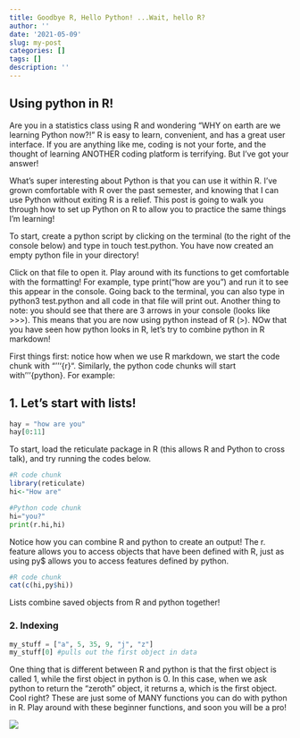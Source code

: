 ```yaml
---
title: Goodbye R, Hello Python! ...Wait, hello R?
author: ''
date: '2021-05-09'
slug: my-post
categories: []
tags: []
description: ''
---
```


## Using python in R!

Are you in a statistics class using R and wondering "WHY on earth are we learning Python now?!" R is easy to learn, convenient, and has a great user interface. If you are anything like me, coding is not your forte, and the thought of learning ANOTHER coding platform is terrifying. But I've got your answer!

What's super interesting about Python is that you can use it within R. I've grown comfortable with R over the past semester, and knowing that I can use Python without exiting R is a relief. This post is going to walk you through how to set up Python on R to allow you to practice the same things I'm learning!

To start, create a python script by clicking on the terminal (to the right of the console below) and type in touch test.python. You have now created an empty python file in your directory!

Click on that file to open it. Play around with its functions to get comfortable with the formatting! For example, type print("how are you") and run it to see this appear in the console. Going back to the terminal, you can also type in python3 test.python and all code in that file will print out. Another thing to note: you should see that there are 3 arrows in your console (looks like >>>). This means that you are now using python instead of R (>). NOw that you have seen how python looks in R, let's try to combine python in R markdown!

First things first: notice how when we use R markdown, we start the code chunk with "'''{r}". Similarly, the python code chunks will start with '''{python}. For example:

## 1. Let's start with lists!
```python
hay = "how are you"
hay[0:11]
```
To start, load the reticulate package in R (this allows R and Python to cross talk), and try running the codes below.

```R
#R code chunk
library(reticulate)
hi<-"How are"
```

```python
#Python code chunk
hi="you?"
print(r.hi,hi)
```
Notice how you can combine R and python to create an output! The r. feature allows you to access objects that have been defined with R, just as using py$ allows you to access features defined by python. 

```R
#R code chunk
cat(c(hi,py$hi))
```
Lists combine saved objects from R and python together!

### 2. Indexing
```python
my_stuff = ["a", 5, 35, 9, "j", "z"]
my_stuff[0] #pulls out the first object in data
```
One thing that is different between R and python is that the first object is called 1, while the first object in python is 0. In this case, when we ask python to return the "zeroth" object, it returns a, which is the first object. Cool right?
These are just some of MANY functions you can do with python in R. Play around with these beginner functions, and soon you will be a pro!

![](/post/2021-05-09-my-post_files/Join_Forces_meme.png)
